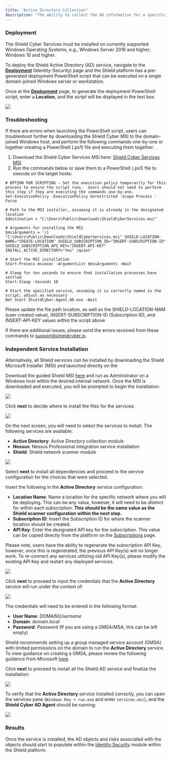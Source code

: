 ```yaml
---
title: "Active Directory Collection"
description: "The ability to collect the AD information for a specific AD environment requires the Shield installation of a **Shield Service** to collect the users, groups, and computers objects and associated attributes.  Shield has a standalone PowerShell script within the [**Deployment**](https://platform.shieldcyber.io/deployment/identity-security) (Identity-Security) page that users can access."
---
```


### Deployment

<Note>The Shield Cyber Services must be installed on currently supported Windows Operating Systems, e.g., Windows Server 2016 and higher; Windows 10 and higher.</Note>

To deploy the Shield Active Directory (AD) service, navigate to the [**Deployment**](https://platform.shieldcyber.io/deployment/identity-security) (Identity-Security) page and the Shield platform has a pre-generated deployment PowerShell script that can be executed on a single domain-joined Windows server or workstation. 

Once at the [**Deployment**](https://platform.shieldcyber.io/deployment/identity-security) page, to generate the deployment PowerShell script, enter a **Location**, and the script will be displayed in the text box.

<Frame type="glass">
  <img src="/images/ad-service-deploy.png" />
</Frame>

### Troubleshooting

If there are errors when launching the PowerShell script, users can troubleshoot further by downloading the Shield Cyber MSI to the domain-joined Windows host, and perform the following commands one-by-one or together creating a PowerShell (.ps1) file and executing them together.

1. Download the Shield Cyber Services MSI here: [Shield Cyber Services MSI](https://stshieldcyberprod.blob.core.windows.net/installers/windows/services/ShieldCyberServices.msi)
2. Run the commands below or save them to a PowerShell (.ps1) file to execute on the target hosts:
```
# OPTION FOR SCRIPTING - Set the execution policy temporarily for this process to ensure the script runs.  Users should not need to perform this step if they are executing the commands one-by-one.
Set-ExecutionPolicy -ExecutionPolicy Unrestricted -Scope Process -Force

# Path to the MSI installer, assuming it is already in the designated location
$destination = "C:\Users\Public\Downloads\ShieldCyberServices.msi"

# Arguments for installing the MSI
$msiArguments = '/i "C:\Users\Public\Downloads\ShieldCyberServices.msi" SHIELD-LOCATION-NAME="CREATE-LOCATION" SHIELD_SUBSCRIPTION_ID="INSERT-SUBSCRIPTION-ID" SHIELD_SUBSCRIPTION_API_KEY="INSERT-API-KEY" INSTALL_ACTIVE_DIRECTORY="Yes" /quiet'

# Start the MSI installation
Start-Process msiexec -ArgumentList $msiArguments -Wait

# Sleep for ten seconds to ensure that installation processes have settled
Start-Sleep -Seconds 10

# Start the specified service, assuming it is correctly named in the script; adjust as necessary
Net Start ShieldCyber.Agent.AD.exe -Wait
```
<Note> Please update the file path location, as well as the SHIELD-LOCATION-NAM (user created value), INSERT-SUBSCRIPTION-ID (Subscription ID), and INSERT-API-KEY values within the script above</Note>

If there are additional issues, please send the errors received from these commands to support@shieldcyber.io.

### Independent Service Installation

Alternatively, all Shield services can be installed by downloading the Shield Microsoft Installer (MSI) and launched directly on the 

Download the guided Shield MSI [here](https://stshieldcyberprod.blob.core.windows.net/installers/windows/services/ShieldCyberServices.msi) and run as Administrator on a Windows host within the desired internal network. Once the MSI is downloaded and executed, you will be prompted to begin the installation:

<Frame type="glass">
  <img src="/images/agent-startscreen.png" />
</Frame>

Click **next** to decide where to install the files for the services:
<Frame type="glass">
  <img src="/images/agent-install-location.png" />
</Frame>


On the next screen, you will need to select the services to install.  The following services are available:
- **Active Directory**: Active Directory collection module
- **Nessus**: Nessus Professional integration service installation
- **Shield**: Shield network scanner module

<Frame type="glass">
  <img src="/images/agent-service-selection.png" />
</Frame>

Select **next** to install all dependencies and proceed to the service configuration for the choices that were selected.

Insert the following in the **Active Directory** service configuration: 
- **Location Name**: Name a location for the specific network where you will be deploying.  This can be any value, however, it will need to be *distinct* for within each subscription.  **This should be the same value as the Shield scanner configuration within the next step.**
- **Subscription ID**: Insert the Subscription ID for where the scanner location should be created.
- **API Key**: Enter the designated API key for the subscription.  This value can be copied directly from the platform on the [Subscriptions](https://platform.shieldcyber.io/account) page.

<Warning>Please note, users have the ability to regenerate the subscription API Key, however, once this is regenerated, the previous API Key(s) will no longer work.  To re-connect any services utilizing old API Key(s), please modify the existing API Key and restart any deployed services.</Warning>

<Frame type="glass">
  <img src="/images/agent-shield-config.png" />
</Frame>


Click **next** to proceed to input the credentials that the **Active Directory** service will run under the context of:

<Frame type="glass">
  <img src="/images/agent-ad-credentials.png" />
</Frame>

The credentials will need to be entered in the following format: 
- **User Name**: *DOMAIN\Username*
- **Domain**: *domain.local*
- **Password**: *Password* (If you are using a GMSA/MSA, this can be left empty)


<Info>Shield recommends setting up a group managed service account (GMSA) with limited permissions on the domain to run the **Active Directory** service.  To view guidance on creating a GMSA, please review the following guidance from Microsoft [here](https://learn.microsoft.com/en-us/windows-server/security/group-managed-service-accounts/getting-started-with-group-managed-service-accounts).</Info>

Click **next** to proceed to install all the Shield AD service and finalize the installation: 


<Frame type="glass">
  <img src="/images/agent-finish.png" />
</Frame>

To verify that the **Active Directory** service installed correctly, you can open the services pane (`Windows Key + run.exe` and enter `services.msc`), and the **Shield Cyber AD Agent** should be running:

<Frame type="glass">
  <img src="/images/ad-service.png" />
</Frame>

### Results

Once the service is installed, the AD objects and risks associated with the objects should start to populate within the [Identity Security](https://platform.shieldcyber.io/isecurity/overview) module within the Shield platform.